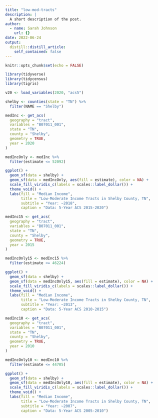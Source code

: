 ```yaml
---
title: "low-mod-tracts"
description: |
  A short description of the post.
author:
  - name: Sarah Johnson
    url: {}
date: 2022-06-24
output:
  distill::distill_article:
    self_contained: false
---
```



```r
knitr::opts_chunk$set(echo = FALSE)
```

```r
library(tidyverse)
library(tidycensus)
library(tigris)
```

```r
v20 <- load_variables(2020, "acs5") 
```

```r
shelby <- counties(state = "TN") %>% 
  filter(NAME == "Shelby")
```


```r
medInc <- get_acs(
  geography = "tract",
  variables = "B07011_001",
  state = "TN",
  county = "Shelby",
  geometry = TRUE,
  year = 2020
)
```

```r
medIncOnly <- medInc %>% 
  filter(estimate <= 52092)
```

```r
ggplot() +
  geom_sf(data = shelby) +
  geom_sf(data = medIncOnly, aes(fill = estimate), color = NA) +
  scale_fill_viridis_c(labels = scales::label_dollar()) +
  theme_void() +
  labs(fill = "Median Income",
       title = "Low-Moderate Income Tracts in Shelby County, TN",
       subtitle = "Year: ~2018",
       caption = "Data: 5-Year ACS 2015-2020")

```

```r
medInc15 <- get_acs(
  geography = "tract",
  variables = "B07011_001",
  state = "TN",
  county = "Shelby",
  geometry = TRUE,
  year = 2015
)
```

```r
medIncOnly15 <- medInc15 %>% 
  filter(estimate <= 46224)
```

```r
ggplot() +
  geom_sf(data = shelby) +
  geom_sf(data = medIncOnly15, aes(fill = estimate), color = NA) +
  scale_fill_viridis_c(labels = scales::label_dollar()) +
  theme_void() +
  labs(fill = "Median Income",
       title = "Low-Moderate Income Tracts in Shelby County, TN",
       subtitle = "Year: ~2013",
       caption = "Data: 5-Year ACS 2010-2015")
```

```r
medInc10 <- get_acs(
  geography = "tract",
  variables = "B07011_001",
  state = "TN",
  county = "Shelby",
  geometry = TRUE,
  year = 2010
)
```

```r
medIncOnly10 <- medInc10 %>% 
  filter(estimate <= 44705)
```

```r
ggplot() +
  geom_sf(data = shelby) +
  geom_sf(data = medIncOnly10, aes(fill = estimate), color = NA) +
  scale_fill_viridis_c(labels = scales::label_dollar()) +
  theme_void() +
  labs(fill = "Median Income",
       title = "Low-Moderate Income Tracts in Shelby County, TN",
       subtitle = "Year: ~2007",
       caption = "Data: 5-Year ACS 2005-2010")
```
